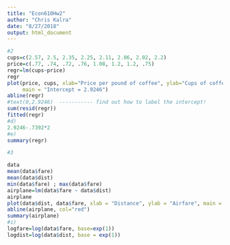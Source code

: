 ```yaml
---
title: "Econ610Hw2"
author: "Chris Kalra"
date: "8/27/2018"
output: html_document
---
```


```r
#2
cups=c(2.57, 2.5, 2.35, 2.25, 2.11, 2.06, 2.02, 2.2)
price=c(.77, .74, .72, .76, 1.08, 1.2, 1.2, .75)
regr=lm(cups~price)
regr
plot(price, cups, xlab="Price per pound of coffee", ylab="Cups of coffee consumed daily",
     main = "Intercept = 2.9246")
abline(regr)
#text(0,2.9246)  ----------- find out how to label the intercept!
sum(resid(regr))
fitted(regr)
#d)
2.9246-.7392*2
#e)
summary(regr)
```

```r
#3

data
mean(data$fare)
mean(data$dist)
min(data$fare) ; max(data$fare)
airplane=lm(data$fare ~ data$dist)
airplane
plot(data$dist, data$fare, xlab = "Distance", ylab = "Airfare", main = "Intercept = 103.26")
abline(airplane, col="red")
summary(airplane)
#i)
logfare=log(data$fare, base=exp(1))
logdist=log(data$dist, base = exp(1))

```
